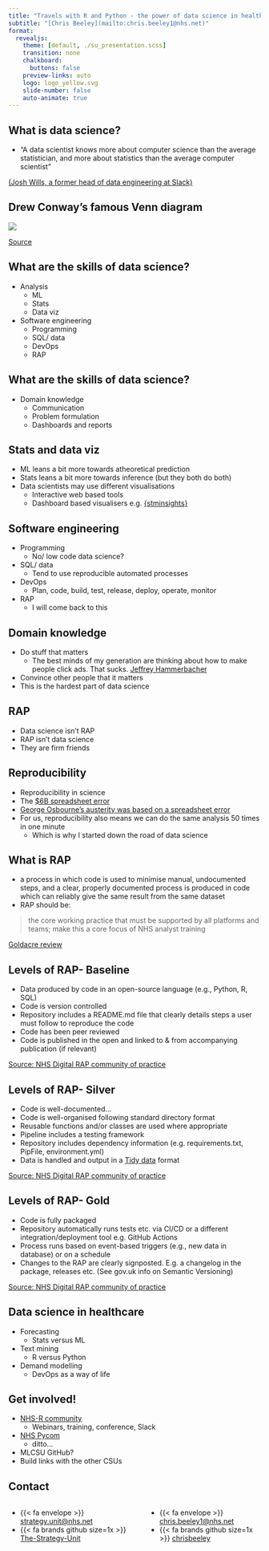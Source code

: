 ```yaml
---
title: "Travels with R and Python - the power of data science in healthcare"
subtitle: "[Chris Beeley](mailto:chris.beeley1@nhs.net)"
format:
  revealjs:
    theme: [default, ./su_presentation.scss]
    transition: none
    chalkboard:
      buttons: false
    preview-links: auto
    logo: logo_yellow.svg
    slide-number: false
    auto-animate: true
---
```


[ds_presentations]: https://the-strategy-unit.github.io/data_science/presentations/2023-08-02_mlcsu-ksn-meeting

## What is data science?

* "A data scientist knows more about computer science than the average statistician, and more about statistics than the average computer scientist"

[(Josh Wills, a former head of data engineering at Slack)](https://medium.com/odscjournal/data-scientists-versus-statisticians-8ea146b7a47f)

## Drew Conway's famous Venn diagram

![](Data_Science_VD.png){fig-alt="Data science Venn diagram" fig-align="center"}

[Source](http://drewconway.com/zia/2013/3/26/the-data-science-venn-diagram)

## What are the skills of data science?

* Analysis
  * ML
  * Stats
  * Data viz
* Software engineering
  * Programming
  * SQL/ data
  * DevOps
  * RAP

## What are the skills of data science?
  
* Domain knowledge
  * Communication
  * Problem formulation
  * Dashboards and reports

## Stats and data viz

* ML leans a bit more towards atheoretical prediction
* Stats leans a bit more towards inference (but they both do both)
* Data scientists may use different visualisations
  * Interactive web based tools
  * Dashboard based visualisers e.g. [{stminsights}](https://github.com/cschwem2er/stminsights)
  
## Software engineering

* Programming
  * No/ low code data science?
* SQL/ data
  * Tend to use reproducible automated processes
* DevOps
  * Plan, code, build, test, release, deploy, operate, monitor
* RAP
  * I will come back to this

## Domain knowledge

* Do stuff that matters
  * The best minds of my generation are thinking about how to make people click ads. That sucks. [Jeffrey Hammerbacher](https://www.fastcompany.com/3008436/why-data-god-jeffrey-hammerbacher-left-facebook-found-cloudera)
* Convince other people that it matters
* This is the hardest part of data science

## RAP

* Data science isn't RAP
* RAP isn't data science
* They are firm friends

## Reproducibility

* Reproducibility in science
* The [$6B spreadsheet error](https://baselinescenario.com/2013/02/09/the-importance-of-excel/)
* [George Osbourne's austerity was based on a spreadsheet error](https://www.theguardian.com/politics/2013/apr/18/uncovered-error-george-osborne-austerity)
* For us, reproducibility also means we can do the same analysis 50 times in one minute
  * Which is why I started down the road of data science
  
## What is RAP

* a process in which code is used to minimise manual, undocumented steps, and a clear, properly documented process is produced in code which can reliably give the same result from the same dataset
* RAP should be:

> the core working practice that must be supported by all platforms and teams; make this a core focus of NHS analyst training

[Goldacre review](https://www.gov.uk/government/publications/better-broader-safer-using-health-data-for-research-and-analysis)

## Levels of RAP- Baseline

* Data produced by code in an open-source language (e.g., Python, R, SQL)
* Code is version controlled
* Repository includes a README.md file that clearly details steps a user must follow to reproduce the code
* Code has been peer reviewed
* Code is published in the open and linked to & from accompanying publication (if relevant)

[Source: NHS Digital RAP community of practice](https://nhsdigital.github.io/rap-community-of-practice/introduction_to_RAP/levels_of_RAP/)

## Levels of RAP- Silver

* Code is well-documented...
* Code is well-organised following standard directory format
* Reusable functions and/or classes are used where appropriate
* Pipeline includes a testing framework
* Repository includes dependency information (e.g. requirements.txt, PipFile, environment.yml)
* Data is handled and output in a [Tidy data](https://vita.had.co.nz/papers/tidy-data.pdf) format

[Source: NHS Digital RAP community of practice](https://nhsdigital.github.io/rap-community-of-practice/introduction_to_RAP/levels_of_RAP/)

## Levels of RAP- Gold

* Code is fully packaged
* Repository automatically runs tests etc. via CI/CD or a different integration/deployment tool e.g. GitHub Actions
* Process runs based on event-based triggers (e.g., new data in database) or on a schedule
* Changes to the RAP are clearly signposted. E.g. a changelog in the package, releases etc. (See gov.uk info on Semantic Versioning)

[Source: NHS Digital RAP community of practice](https://nhsdigital.github.io/rap-community-of-practice/introduction_to_RAP/levels_of_RAP/)

## Data science in healthcare

* Forecasting
  * Stats versus ML
* Text mining
  * R versus Python
* Demand modelling
  * DevOps as a way of life
  
## Get involved!

* [NHS-R community](https://nhsrcommunity.com/)
  * Webinars, training, conference, Slack
* [NHS Pycom](https://nhs-pycom.net/)
  * ditto...
* MLCSU GitHub?
* Build links with the other CSUs

## Contact

::: {.columns}

:::: {.column}
::: {.no-bullets}
- {{< fa envelope >}} [strategy.unit@nhs.net](mailto:strategy.unit@nhs.net)
- {{< fa brands github size=1x >}} [The-Strategy-Unit](https://github.com/The-Strategy-Unit)
:::
::::

:::: {.column}
::: {.no-bullets}
- {{< fa envelope >}} [chris.beeley1@nhs.net](mailto:chris.beeley1@nhs.net)
- {{< fa brands github size=1x >}} [chrisbeeley](https://github.com/ChrisBeeley)
:::
::::

:::



